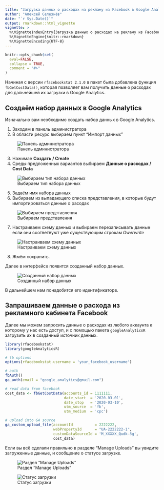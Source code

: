 ---
title: "Загрузка данных о расходах на рекламу из Facebook в Google Analytics"
author: "Алексей Селезнёв"
date: "`r Sys.Date()`"
output: rmarkdown::html_vignette
vignette: >
  %\VignetteIndexEntry{Загрузка данных о расходах на рекламу из Facebook в Google Analytics}
  %\VignetteEngine{knitr::rmarkdown}
  %\VignetteEncoding{UTF-8}
---

```{r setup, include = FALSE}
knitr::opts_chunk$set(
  eval=FALSE,
  collapse = TRUE,
  comment = "#>"
)
```

Начиная с версии `rfacebookstat 2.1.0` в пакет была добавлена функция `fbGetCostData()`, которая позволяет вам получить данные о расходах для дальнейшей их загрузки в Google Analytics.

## Создаём набор данных в Google Analytics
Изначально вам необходимо создать набор данных в Google Analytics.

1. Заходим в панель администратора
2. В области ресурс выбираем пункт "Импорт данных"

![Панель администратора](http://img.netpeak.ua/alsey/159056878065_kiss_43kb.png)

3. Нажимае **Создать / Create**
4. Среды предложенных вариантов выбираем **Данные о расходах / Cost Data**

![Выбираем тип набора данных](http://img.netpeak.ua/alsey/159056895184_kiss_45kb.png)

5. Задаём имя набора данных
6. Выбираем из выпадающего списка представления, в которые будут импортироваться данные о расодах

![Выбираем представления](http://img.netpeak.ua/alsey/159056902310_kiss_20kb.png)

7. Настраиваем схему данных и выбираем перезаписывать данные если они соответвуют уже существующим строкам *Owerwrite*

![Настраиваем схему данных](http://img.netpeak.ua/alsey/159056941892_kiss_43kb.png)

8. Жмём сохранить.

Далее в интерфейсе появится созданный набор данных.

![Созданный набор данных](http://img.netpeak.ua/alsey/159056960727_kiss_11kb.png)

В дальнейшем нам понадобится его идентификаторв.

## Запрашиваем данные о расхода из рекламного кабинета Facebook
Далее мы можем запросить данные о расходах из любого аккаунта к которому у нас есть доступ, и с помощью пакета `googleAnalyticsR` загрузить их в созданный источник данных.

```{r}
library(rfacebookstat)
library(googleAnalyticsR)

# fb options
options(rfacebookstat.username = 'your_facebook_username')

# auth
fbAuth()
ga_auth(email = "google_analytics@gmail.com")

# read data from facebook
cost_data <- fbGetCostData(accounts_id = 1111111,
                           date_start  = '2020-03-01',
                           date_stop   = '2020-03-10',
                           utm_source  = 'fb', 
                           utm_medium  = 'cpc')

# upload into GA source
ga_custom_upload_file(accountId          = 2222222, 
                      webPropertyId      = "UA-2222222-1", 
                      customDataSourceId = 'M_XXXXX_Qudk-8g', 
                      cost_data)
```

Если вы всё сделали правильно в разделе "Manage Uploads" вы увидите загруженные данные, и сообщение о статусе загрузке.

![Раздел "Manage Uploads"](https://img.netpeak.ua/alsey/159057045311_kiss_11kb.png)

![Статус загрузки](https://img.netpeak.ua/alsey/159057047222_kiss_16kb.png)